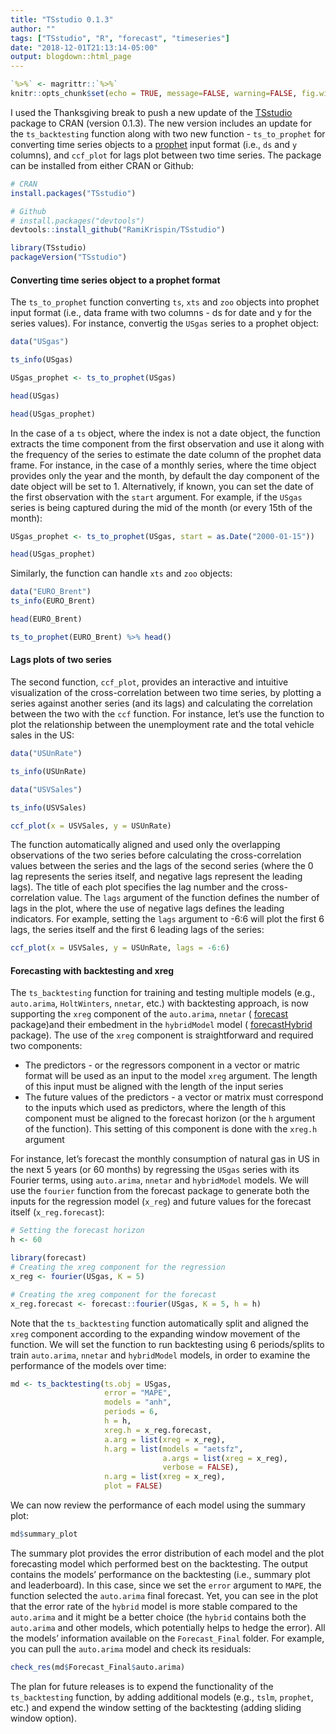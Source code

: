 ```yaml
---
title: "TSstudio 0.1.3"
author: ""
tags: ["TSstudio", "R", "forecast", "timeseries"]
date: "2018-12-01T21:13:14-05:00"
output: blogdown::html_page
---
```


```r
`%>%` <- magrittr::`%>%`
knitr::opts_chunk$set(echo = TRUE, message=FALSE, warning=FALSE, fig.width=8, fig.height=5)
```


I used the Thanksgiving break to push a new update of the [TSstudio](https://github.com/RamiKrispin/TSstudio) package to CRAN (version 0.1.3). The new version includes an update for the `ts_backtesting` function along with two new function -  `ts_to_prophet` for converting time series objects to a [prophet](https://facebook.github.io/prophet/docs/quick_start.html#r-api) input format (i.e., `ds` and `y` columns), and `ccf_plot` for lags plot between two time series. The package can be installed from either CRAN or Github:

```r
# CRAN
install.packages("TSstudio")

# Github
# install.packages("devtools")
devtools::install_github("RamiKrispin/TSstudio")
```


```r
library(TSstudio)
packageVersion("TSstudio")
```



#### Converting time series object to a prophet format

The `ts_to_prophet` function converting `ts`, `xts` and `zoo` objects into prophet input format (i.e., data frame with two columns - ds for date and y for the series values). For instance, convertig the `USgas` series to a prophet object:

```r
data("USgas")

ts_info(USgas)

USgas_prophet <- ts_to_prophet(USgas)

head(USgas)

head(USgas_prophet)
```

In the case of a `ts` object, where the index is not a date object, the function extracts the time component from the first observation and use it along with the frequency of the series to estimate the date column of the prophet data frame. For instance, in the case of a monthly series, where the time object provides only the year and the month, by default the day component of the date object will be set to 1. Alternatively, if known, you can set the date of the first observation with the `start` argument. For example, if the `USgas` series is being captured during the mid of the month (or every 15th of the month):

```r
USgas_prophet <- ts_to_prophet(USgas, start = as.Date("2000-01-15"))

head(USgas_prophet)
```

Similarly, the function can handle `xts` and `zoo` objects:

```r
data("EURO_Brent")
ts_info(EURO_Brent)

head(EURO_Brent)

ts_to_prophet(EURO_Brent) %>% head()
```

#### Lags plots of two series

The second function, `ccf_plot`, provides an interactive and intuitive visualization of the cross-correlation between two time series, by plotting a series against another series (and its lags) and calculating the correlation between the two with the `ccf` function. For instance, let's use the function to plot the relationship between the unemployment rate and the total vehicle sales in the US:

```r
data("USUnRate")

ts_info(USUnRate)

data("USVSales")

ts_info(USVSales)

ccf_plot(x = USVSales, y = USUnRate)
```


The function automatically aligned and used only the overlapping observations of the two series before calculating the cross-correlation values between the series and the lags of the second series (where the 0 lag represents the series itself, and negative lags represent the leading lags). The title of each plot specifies the lag number and the cross-correlation value. The `lags` argument of the function defines the number of lags in the plot, where the use of negative lags defines the leading indicators. For example, setting the `lags` argument to -6:6 will plot the first 6 lags, the series itself and the first 6 leading lags of the series: 



```r
ccf_plot(x = USVSales, y = USUnRate, lags = -6:6)
```


#### Forecasting with backtesting and xreg

The `ts_backtesting` function for training and testing multiple models (e.g., `auto.arima`, `HoltWinters`, `nnetar`, etc.) with backtesting approach, is now supporting the `xreg` component of the `auto.arima`, `nnetar` ( [forecast](https://github.com/robjhyndman/forecast) package)and their embedment in the `hybridModel`  model ( [forecastHybrid](https://github.com/ellisp/forecastHybrid) package). The use of the `xreg` component is straightforward and required two components:

* The predictors - or the regressors component in a vector or matric format will be used as an input to the model `xreg` argument.  The length of this input must be aligned with the length of the input series
* The future values of the predictors - a vector or matrix must correspond to the inputs which used as predictors, where the length of this component must be aligned to the forecast horizon (or the `h` argument of the function). This setting of this component is done with the `xreg.h` argument


For instance, let's forecast the monthly consumption of natural gas in US in the next 5 years (or 60 months) by regressing the `USgas` series with its Fourier terms, using `auto.arima`, `nnetar` and `hybridModel` models. We will use the `fourier` function from the forecast package to generate both the inputs for the regression model (`x_reg`) and future values for the forecast itself (`x_reg.forecast`):

```r
# Setting the forecast horizon
h <- 60

library(forecast)
# Creating the xreg component for the regression
x_reg <- fourier(USgas, K = 5)

# Creating the xreg component for the forecast 
x_reg.forecast <- forecast::fourier(USgas, K = 5, h = h)
```


Note that the `ts_backtesting` function automatically split and aligned the `xreg` component according to the expanding window movement of the function. We will set the function to run backtesting using 6 periods/splits to train `auto.arima`, `nnetar` and `hybridModel` models, in order to examine the performance of the models over time:


```r
md <- ts_backtesting(ts.obj = USgas,
                     error = "MAPE",
                     models = "anh",
                     periods = 6,
                     h = h,
                     xreg.h = x_reg.forecast,
                     a.arg = list(xreg = x_reg),
                     h.arg = list(models = "aetsfz", 
                                  a.args = list(xreg = x_reg), 
                                  verbose = FALSE),
                     n.arg = list(xreg = x_reg),
                     plot = FALSE)


```

We can now review the performance of each model using the summary plot:

```r
md$summary_plot
```

The summary plot provides the error distribution of each model and the plot forecasting model which performed best on the backtesting. The output contains the models' performance on the backtesting (i.e., summary plot and leaderboard).  In this case, since we set the `error` argument to `MAPE`, the function selected the `auto.arima` final forecast. Yet, you can see in the plot that the error rate of the `hybrid` model is more stable compared to the `auto.arima` and it might be a better choice (the `hybrid` contains both the `auto.arima` and other models, which potentially helps to hedge the error). All the models' information available on the  `Forecast_Final` folder. For example, you can pull the `auto.arima` model and check its residuals: 

```r
check_res(md$Forecast_Final$auto.arima)
```

The plan for future releases is to expend the functionality of the `ts_backtesting` function, by adding additional models (e.g., `tslm`, `prophet`, etc.) and expend the window setting of the backtesting (adding sliding window option). 
